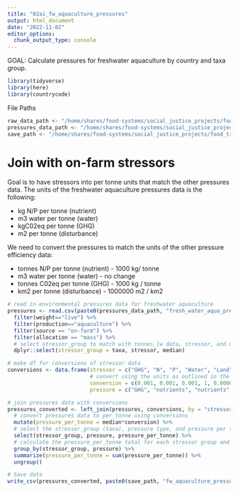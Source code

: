 ```yaml
---
title: "02ai_fw_aquaculture_pressures"
output: html_document
date: "2022-11-02"
editor_options: 
  chunk_output_type: console
---
```


GOAL: Calculate pressures for freshwater aquaculture by country and taxa group.
```r
library(tidyverse)
library(here)
library(countrycode)
```

File Paths
```r
raw_data_path <- "/home/shares/food-systems/social_justice_projects/food_trade_pressures/raw_data/"
pressures_data_path <- "/home/shares/food-systems/social_justice_projects/food_trade_pressures/raw_data/pressures/"
save_path <- "/home/shares/food-systems/social_justice_projects/food_trade_pressures/output_data/02b_fw_aquaculture_pressures/"
```

# Join with on-farm stressors
Goal is to have stressors into per tonne units that match the other pressures data. The units of the freshwater aquaculture pressures data is the following:

- kg N/P per tonne (nutrient)
- m3 water per tonne (water)
- kgC02eq per tonne (GHG)
- m2 per tonne (disturbance)

We need to convert the pressures to match the units of the other pressure efficiency data:

- tonnes N/P per tonne (nutrient) - 1000 kg/ tonne
- m3 water per tonne (water) - no change
- tonnes C02eq per tonne (GHG) - 1000 kg / tonne
- km2 per tonne (disturbance) - 1000000 m2 / km2

```r
# read in environmental pressures data for freshwater aquaculture
pressures <- read.csv(paste0(pressures_data_path, "fresh_water_aqua_pressures_Jessica/SI_stressor_results_on_off_farm.csv")) %>%
  filter(weight=="live") %>%
  filter(production=="aquaculture") %>%
  filter(source == "on-farm") %>%
  filter(allocation == "mass") %>%
  # select stressor_group to match with tonnes_lw data, stressor, and median
  dplyr::select(stressor_group = taxa, stressor, median)

# make df for conversions of stressor data
conversions <- data.frame(stressor = c("GHG", "N", "P", "Water", "Land"),
                          # convert using the units as outlined in the description above
                          conversion = c(0.001, 0.001, 0.001, 1, 0.000001),
                          pressure = c("GHG", "nutrients", "nutrients", "water", "disturbance"))

# join pressures data with conversions
pressures_converted <- left_join(pressures, conversions, by = "stressor") %>%
  # convert pressures data to per_tonne using conversions
  mutate(pressure_per_tonne = median*conversion) %>%
  # select the stressor_group (taxa), pressure type, and pressure per tonne
  select(stressor_group, pressure, pressure_per_tonne) %>%
  # calculate the pressure_per_tonne total for each stressor group and pressure
  group_by(stressor_group, pressure) %>%
  summarize(pressure_per_tonne = sum(pressure_per_tonne)) %>%
  ungroup()

# Save data
write_csv(pressures_converted, paste0(save_path, "fw_aquaculture_pressures_per_tonne.csv"))
```

